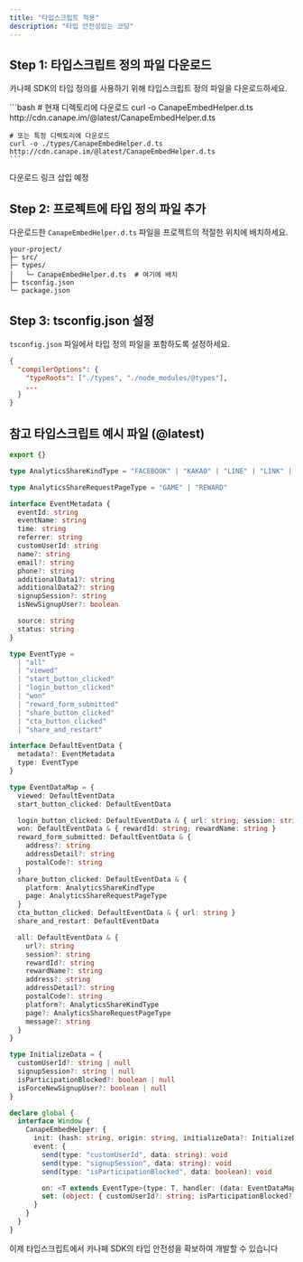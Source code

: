 ```yaml
---
title: "타입스크립트 적용"
description: "타입 안전성있는 코딩"
---
```


## Step 1: 타입스크립트 정의 파일 다운로드

카나페 SDK의 타입 정의를 사용하기 위해 타입스크립트 정의 파일을 다운로드하세요.

<AccordionGroup>
  <Accordion icon="rectangle-terminal" title="curl을 사용한 다운로드">
    ```bash
    # 현재 디렉토리에 다운로드
    curl -o CanapeEmbedHelper.d.ts http://cdn.canape.im/@latest/CanapeEmbedHelper.d.ts

    # 또는 특정 디렉토리에 다운로드
    curl -o ./types/CanapeEmbedHelper.d.ts http://cdn.canape.im/@latest/CanapeEmbedHelper.d.ts
    ```

  </Accordion>
  <Accordion icon="rectangle-terminal" title="브라우저에서 직접 다운로드">
    다운로드 링크 삽입 예정
  </Accordion>
</AccordionGroup>

## Step 2: 프로젝트에 타입 정의 파일 추가

다운로드한 `CanapeEmbedHelper.d.ts` 파일을 프로젝트의 적절한 위치에 배치하세요.

```
your-project/
├─ src/
├─ types/
│   └─ CanapeEmbedHelper.d.ts  # 여기에 배치
├─ tsconfig.json
└─ package.json
```

## Step 3: tsconfig.json 설정

`tsconfig.json` 파일에서 타입 정의 파일을 포함하도록 설정하세요.

```json
{
  "compilerOptions": {
    "typeRoots": ["./types", "./node_modules/@types"],
    ...
  }
}
```

## 참고 타입스크립트 예시 파일 (@latest)

```typescript
export {}

type AnalyticsShareKindType = "FACEBOOK" | "KAKAO" | "LINE" | "LINK" | "MESSENGER" | "WHATSAPP" | "X"

type AnalyticsShareRequestPageType = "GAME" | "REWARD"

interface EventMetadata {
  eventId: string
  eventName: string
  time: string
  referrer: string
  customUserId: string
  name?: string
  email?: string
  phone?: string
  additionalData1?: string
  additionalData2?: string
  signupSession?: string
  isNewSignupUser?: boolean

  source: string
  status: string
}

type EventType =
  | "all"
  | "viewed"
  | "start_button_clicked"
  | "login_button_clicked"
  | "won"
  | "reward_form_submitted"
  | "share_button_clicked"
  | "cta_button_clicked"
  | "share_and_restart"

interface DefaultEventData {
  metadata?: EventMetadata
  type: EventType
}

type EventDataMap = {
  viewed: DefaultEventData
  start_button_clicked: DefaultEventData

  login_button_clicked: DefaultEventData & { url: string; session: string }
  won: DefaultEventData & { rewardId: string; rewardName: string }
  reward_form_submitted: DefaultEventData & {
    address?: string
    addressDetail?: string
    postalCode?: string
  }
  share_button_clicked: DefaultEventData & {
    platform: AnalyticsShareKindType
    page: AnalyticsShareRequestPageType
  }
  cta_button_clicked: DefaultEventData & { url: string }
  share_and_restart: DefaultEventData

  all: DefaultEventData & {
    url?: string
    session?: string
    rewardId?: string
    rewardName?: string
    address?: string
    addressDetail?: string
    postalCode?: string
    platform?: AnalyticsShareKindType
    page?: AnalyticsShareRequestPageType
    message?: string
  }
}

type InitializeData = {
  customUserId?: string | null
  signupSession?: string | null
  isParticipationBlocked?: boolean | null
  isForceNewSignupUser?: boolean | null
}

declare global {
  interface Window {
    CanapeEmbedHelper: {
      init: (hash: string, origin: string, initializeData?: InitializeData) => void
      event: {
        send(type: "customUserId", data: string): void
        send(type: "signupSession", data: string): void
        send(type: "isParticipationBlocked", data: boolean): void

        on: <T extends EventType>(type: T, handler: (data: EventDataMap[T]) => void) => void
        set: (object: { customUserId?: string; isParticipationBlocked?: boolean; signupSession?: string }) => void
      }
    }
  }
}
```

이제 타입스크립트에서 카나페 SDK의 타입 안전성을 확보하여 개발할 수 있습니다
